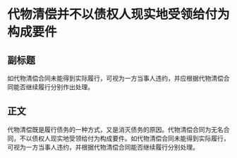 # 代物清偿并不以债权人现实地受领给付为构成要件
## 副标题
如代物清偿合同未能得到实际履行，可视为一方当事人违约，并应根据代物清偿合同能否继续履行分别作出处理。
## 正文
代物清偿既是履行债务的一种方式，又是消灭债务的原因。代物清偿合同为无名合同，不以债权人现实地受领给付为构成要件。如代物清偿合同未能得到实际履行，可视为一方当事人违约，并根据代物清偿合同能否继续履行分别处理。